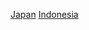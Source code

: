 {{commonscat|Relations of Indonesia and Japan}}
[[Category:印度尼西亚双边关系|Japan]]
[[Category:日本双边关系|Indonesia]]